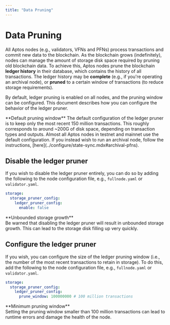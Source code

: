```yaml
---
title: "Data Pruning"
---
```



# Data Pruning

All Aptos nodes (e.g., validators, VFNs and PFNs) process transactions and commit new data to the blockchain.
As the blockchain grows (indefinitely), nodes can manage the amount of storage disk space required by pruning old
blockchain data. To achieve this, Aptos nodes prune the blockchain **ledger history** in their database, which
contains the history of all transactions. The ledger history may be **complete** (e.g., if you're operating an archival
node), or **pruned** to a certain window of transactions (to reduce storage requirements).

By default, ledger pruning is enabled on all nodes, and the pruning window can be configured. This document
describes how you can configure the behavior of the ledger pruner.

<Callout type="warning">
**Default pruning window**
The default configuration of the ledger pruner is to keep only the most recent 150 million transactions.
This roughly corresponds to around ~200G of disk space, depending on transaction types and outputs.
Almost all Aptos nodes in testnet and mainnet use the default configuration. If you instead wish to run
an archival node, follow the instructions, [here](../configure/state-sync.mdx#archival-pfns).
</Callout>

## Disable the ledger pruner

If you wish to disable the ledger pruner entirely, you can do so by adding the following to the node
configuration file, e.g., `fullnode.yaml` or `validator.yaml`.

```yaml filename="fullnode.yaml"
storage:
  storage_pruner_config:
    ledger_pruner_config:
      enable: false
```

<Callout type="warning">
**Unbounded storage growth**<br />
Be warned that disabling the ledger pruner will result in unbounded storage growth. This can
lead to the storage disk filling up very quickly.
</Callout>

## Configure the ledger pruner

If you wish, you can configure the size of the ledger pruning window (i.e., the number of the most recent transactions
to retain in storage). To do this, add the following to the node configuration file, e.g., `fullnode.yaml` or `validator.yaml`.

```yaml filename="fullnode.yaml"
storage:
  storage_pruner_config:
    ledger_pruner_config:
      prune_window: 100000000 # 100 million transactions
```

<Callout type="warning">
**Minimum pruning window**<br />
Setting the pruning window smaller than 100 million transactions can lead to runtime errors and damage the
health of the node.
</Callout>
